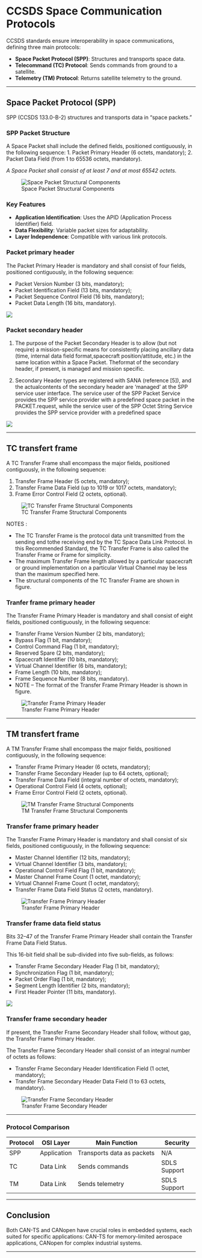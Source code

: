 
# CCSDS Space Communication Protocols


CCSDS standards ensure interoperability in space communications, defining three main protocols:

- **Space Packet Protocol (SPP)**: Structures and transports space data.
- **Telecommand (TC) Protocol**: Sends commands from ground to a satellite.
- **Telemetry (TM) Protocol**: Returns satellite telemetry to the ground.

---

## Space Packet Protocol (SPP)

SPP (CCSDS 133.0-B-2) structures and transports data in "space packets."

### SPP Packet Structure

A Space Packet shall include the defined fields, positioned contiguously, in the
following sequence:
1. Packet Primary Header (6 octets, mandatory);
2. Packet Data Field (from 1 to 65536 octets, mandatory).

*A Space Packet shall consist of at least 7 and at most 65542 octets.*

![Space Packet Structural Components](images/spacepacket.png)

### Key Features
- **Application Identification**: Uses the APID (Application Process Identifier) field.
- **Data Flexibility**: Variable packet sizes for adaptability.
- **Layer Independence**: Compatible with various link protocols.

### Packet primary header

The Packet Primary Header is mandatory and shall consist of four fields, positioned
contiguously, in the following sequence:

- Packet Version Number (3 bits, mandatory);
- Packet Identification Field (13 bits, mandatory);
- Packet Sequence Control Field (16 bits, mandatory);
- Packet Data Length (16 bits, mandatory).

![](images/primary.png)

### Packet secondary header

1. The purpose of the Packet Secondary Header is to allow (but not require) a mission-specific means for consistently placing ancillary data (time, internal data field format,spacecraft position/attitude, etc.) in the same location within a Space Packet. Theformat of the secondary header, if present, is managed and mission specific.

2. Secondary Header types are registered with SANA (reference [5]), and the actualcontents of the secondary header are ‘managed’ at the SPP service user interface. The service user of the SPP Packet Service provides the SPP service provider with a predefined space packet in the PACKET.request, while the service user of the SPP Octet String Service provides the SPP service provider with a predefined space

![](images/psh.png)

---

## TC transfert frame

A TC Transfer Frame shall encompass the major fields, positioned contiguously, in the following sequence:

1. Transfer Frame Header (5 octets, mandatory);
2. Transfer Frame Data Field (up to 1019 or 1017 octets, mandatory);
3. Frame Error Control Field (2 octets, optional).

![TC Transfer Frame Structural Components](images/TCframe.png)

NOTES :

- The TC Transfer Frame is the protocol data unit transmitted from the sending end tothe receiving end by the TC Space Data Link Protocol. In this Recommended Standard, the TC Transfer Frame is also called the Transfer Frame or Frame for simplicity.
- The maximum Transfer Frame length allowed by a particular spacecraft or ground implementation on a particular Virtual Channel may be less than the maximum specified here.
- The structural components of the TC Transfer Frame are shown in figure.

### Tranfer frame primary header


The Transfer Frame Primary Header is mandatory and shall consist of eight fields, positioned contiguously, in the following sequence:

- Transfer Frame Version Number (2 bits, mandatory);
- Bypass Flag (1 bit, mandatory);
- Control Command Flag (1 bit, mandatory);
- Reserved Spare (2 bits, mandatory);
- Spacecraft Identifier (10 bits, mandatory);
- Virtual Channel Identifier (6 bits, mandatory);
- Frame Length (10 bits, mandatory);
- Frame Sequence Number (8 bits, mandatory).
- 
NOTE – The format of the Transfer Frame Primary Header is shown in figure.

![Transfer Frame Primary Header](images/TCprimary.png)

- - -

## TM transfert frame

A TM Transfer Frame shall encompass the major fields, positioned contiguously, in
the following sequence:

- Transfer Frame Primary Header (6 octets, mandatory);
- Transfer Frame Secondary Header (up to 64 octets, optional);
- Transfer Frame Data Field (integral number of octets, mandatory);
- Operational Control Field (4 octets, optional);
- Frame Error Control Field (2 octets, optional).

![TM Transfer Frame Structural Components](images/TMframe.png)

### Transfer frame primary header

The Transfer Frame Primary Header is mandatory and shall consist of six fields, positioned contiguously, in the following sequence:

- Master Channel Identifier (12 bits, mandatory);
- Virtual Channel Identifier (3 bits, mandatory);
- Operational Control Field Flag (1 bit, mandatory);
- Master Channel Frame Count (1 octet, mandatory);
- Virtual Channel Frame Count (1 octet, mandatory);
- Transfer Frame Data Field Status (2 octets, mandatory).


![Transfer Frame Primary Header](images/TMph.png)

### Transfer frame data field status

Bits 32–47 of the Transfer Frame Primary Header shall contain the Transfer
Frame Data Field Status.

This 16-bit field shall be sub-divided into five sub-fields, as follows:

- Transfer Frame Secondary Header Flag (1 bit, mandatory);
- Synchronization Flag (1 bit, mandatory);
- Packet Order Flag (1 bit, mandatory);
- Segment Length Identifier (2 bits, mandatory);
- First Header Pointer (11 bits, mandatory).

![](images/TMdfs.png)

### Transfer frame secondary header

If present, the Transfer Frame Secondary Header shall follow, without gap, the
Transfer Frame Primary Header.

The Transfer Frame Secondary Header shall consist of an integral number of
octets as follows:

- Transfer Frame Secondary Header Identification Field (1 octet, mandatory);
- Transfer Frame Secondary Header Data Field (1 to 63 octets, mandatory).

![Transfer Frame Secondary Header](images/TMsh.png)


---

### Protocol Comparison

| Protocol | OSI Layer    | Main Function                    | Security      |
|----------|--------------|----------------------------------|---------------|
| SPP      | Application  | Transports data as packets       | N/A           |
| TC       | Data Link    | Sends commands                   | SDLS Support  |
| TM       | Data Link    | Sends telemetry                  | SDLS Support  |

---

## Conclusion
Both CAN-TS and CANopen have crucial roles in embedded systems, each suited for specific applications: CAN-TS for memory-limited aerospace applications, CANopen for complex industrial systems.

---